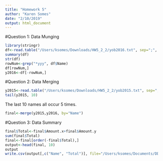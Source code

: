 ```yaml
---
title: "Homework 5"
author: "Karen Somes"
date: "2/10/2019"
output: html_document
---
```


#Question 1: Data Munging    

```r
library(stringr)
df<-read.table("/Users/ksomes/Downloads/HW5_2_2/yob2016.txt", sep=";", col.names = c("Name", "Gender", "Amount"))
summary(df)
str(df)
rowNum<-grep("*yyy", df$Name)
df[rowNum,]
y2016<-df[-rowNum,]
```    

#Question 2: Data Merging    
```r
y2015<-read.table("/Users/ksomes/Downloads/HW5_2_2/yob2015.txt", sep=",", col.names = c("Name", "Gender", "Amount"))
tail(y2015, 10)
```    
The last 10 names all occur 5 times.    

```r
final<-merge(y2015,y2016, by="Name")
```    

#Question 3: Data Summary    
```r
final$Total<-final$Amount.x+final$Amount.y
sum(final$Total)
final<-final[order(-final$Total),]
output<-head(final, 10)
output
write.csv(output[,c("Name", "Total")], file="/Users/ksomes/Documents/DDS/top10.csv")
```




